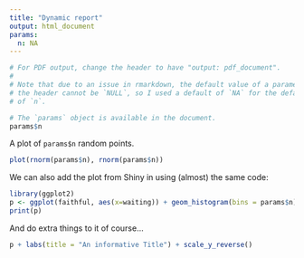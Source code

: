 ```yaml
---
title: "Dynamic report"
output: html_document
params:
  n: NA
---
```


```r
# For PDF output, change the header to have "output: pdf_document".
#
# Note that due to an issue in rmarkdown, the default value of a parameter in
# the header cannot be `NULL`, so I used a default of `NA` for the default value
# of `n`.
```

```r
# The `params` object is available in the document.
params$n
```

A plot of `params$n` random points.

```r
plot(rnorm(params$n), rnorm(params$n))
```

We can also add the plot from Shiny in using (almost) the same code:

```r
library(ggplot2)
p <- ggplot(faithful, aes(x=waiting)) + geom_histogram(bins = params$n) + theme_bw()
print(p)
```

And do extra things to it of course...

```r
p + labs(title = "An informative Title") + scale_y_reverse()
```
